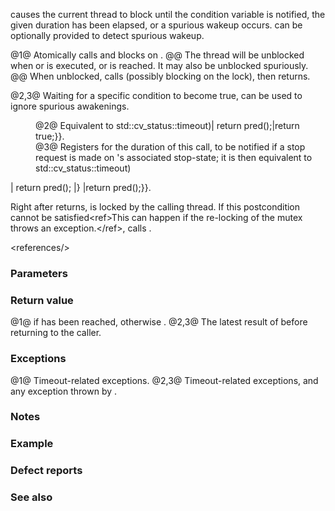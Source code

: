 {{cpp/thread/condition_variable_any/title|wait_until}}
{{cpp/thread/condition_variable_any/navbar}}

{{dcl begin}}
{{dcl|num=1|since=c++11|
template&lt; class Lock, class Clock, class Duration &gt;
std::cv_status
    wait_until( Lock&amp; lock,
                const std::chrono::time_point&lt;Clock, Duration&gt;&amp; abs_time );
}}
{{dcl|num=2|since=c++11|
template&lt; class Lock, class Clock, class Duration, class Predicate &gt;
bool wait_until( Lock&amp; lock,
                 const std::chrono::time_point&lt;Clock, Duration&gt;&amp; abs_time,
                 Predicate pred );
}}
{{dcl|num=3|since=c++20|
template&lt; class Lock, class Clock, class Duration, class Predicate &gt;
bool wait_until( Lock&amp; lock, std::stop_token stoken,
                 const std::chrono::time_point&lt;Clock, Duration&gt;&amp; abs_time,
                 Predicate pred );
}}
{{dcl end}}

{{tt|wait_until}} causes the current thread to block until the condition variable is notified, the given duration has been elapsed, or a spurious wakeup occurs. {{c|pred}} can be optionally provided to detect spurious wakeup.

@1@ Atomically calls {{c|lock.unlock()}} and blocks on {{c|*this}}.
@@ The thread will be unblocked when {{lc|notify_all()}} or {{lc|notify_one()}} is executed, or {{c|abs_time}} is reached. It may also be unblocked spuriously.
@@ When unblocked, calls {{c|lock.lock()}} (possibly blocking on the lock), then returns.

@2,3@ Waiting for a specific condition to become true, can be used to ignore spurious awakenings.
:@2@ Equivalent to {{c multi|while (!pred())|    if (wait_until(lock, abs_time) {{==}} std::cv_status::timeout)|        return pred();|return true;}}.
:@3@ Registers {{c|*this}} for the duration of this call, to be notified if a stop request is made on {{c|stoken}}'s associated stop-state; it is then equivalent to {{c multi|while (!stoken.stop_requested())
|{
|    if (pred())
|        return true;
|    if (wait_until(lock, abs_time) {{==}} std::cv_status::timeout)
|        return pred();
|}
|return pred();}}.

Right after {{tt|wait_until}} returns, {{c|lock}} is locked by the calling thread. If this postcondition cannot be satisfied&lt;ref&gt;This can happen if the re-locking of the mutex throws an exception.&lt;/ref&gt;, calls {{lc|std::terminate}}.

&lt;references/&gt;

===Parameters===
{{par begin}}
{{par|lock|an lock which must be locked by the calling thread}}
{{par|stoken|a stop token to register interruption for}}
{{par|abs_time|the time point where waiting expires}}
{{par|pred|the predicate to check whether the waiting can be completed}}
{{par hreq}}
{{par req named|Lock|BasicLockable}}
{{par req named|Predicate|FunctionObject}}
{{par req|{{c|pred()}} must be a valid expression, and its type and value category must meet the {{named req|BooleanTestable}} requirements.}}
{{par end}}

===Return value===
@1@ {{c|std::cv_status::timeout}} if {{c|abs_time}} has been reached, otherwise {{c|std::cv_status::no_timeout}}.
@2,3@ The latest result of {{c|pred()}} before returning to the caller.

===Exceptions===
@1@ Timeout-related exceptions.
@2,3@ Timeout-related exceptions, and any exception thrown by {{c|pred}}.

===Notes===
{{cpp/thread/wait until clock note|cv|param=abs_time}}

{{cpp/thread/condition_variable/single total order note}}

===Example===
{{cpp/thread/condition_variable/example1|condition_variable_any}}

===Defect reports===
{{dr list begin}}
{{dr list item|wg=lwg|dr=2093|std=C++11|before=timeout-related exceptions were missing in the specification|after=mentions these exceptions}}
{{dr list item|wg=lwg|dr=2114|paper=P2167R3|std=C++11|before=convertibility to {{c/core|bool}} was too weak to reflect the expectation of implementations|after=requirements strengthened}}
{{dr list item|wg=lwg|dr=2135|std=C++11|before=the behavior was unclear if {{c|lock.lock()}} throws an exception|after=calls {{lc|std::terminate}} in this case}}
{{dr list end}}

===See also===
{{dsc begin}}
{{dsc inc|cpp/thread/condition_variable/dsc wait|condition_variable_any}}
{{dsc inc|cpp/thread/condition_variable/dsc wait_until|condition_variable_any}}
{{dsc end}}

{{langlinks|de|es|fr|it|ja|pt|ru|zh}}